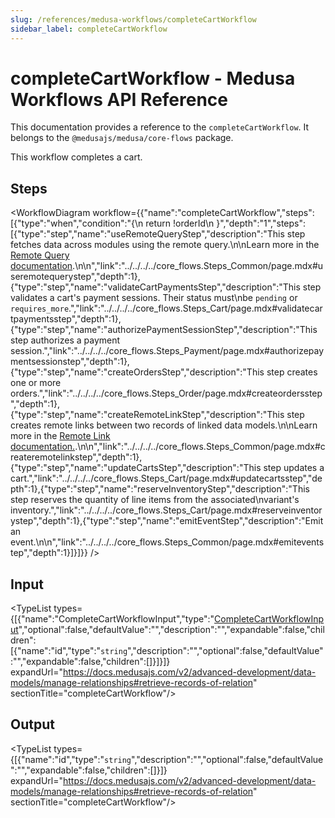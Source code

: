 ```yaml
---
slug: /references/medusa-workflows/completeCartWorkflow
sidebar_label: completeCartWorkflow
---
```



# completeCartWorkflow - Medusa Workflows API Reference

This documentation provides a reference to the `completeCartWorkflow`. It belongs to the `@medusajs/medusa/core-flows` package.

This workflow completes a cart.

## Steps

<WorkflowDiagram workflow={{"name":"completeCartWorkflow","steps":[{"type":"when","condition":"{\n      return !orderId\n    }","depth":"1","steps":[{"type":"step","name":"useRemoteQueryStep","description":"This step fetches data across modules using the remote query.\n\nLearn more in the [Remote Query documentation](https://docs.medusajs.com/v2/advanced-development/modules/remote-query).\n\n","link":"../../../../core_flows.Steps_Common/page.mdx#useremotequerystep","depth":1},{"type":"step","name":"validateCartPaymentsStep","description":"This step validates a cart's payment sessions. Their status must\nbe `pending` or `requires_more`.","link":"../../../../core_flows.Steps_Cart/page.mdx#validatecartpaymentsstep","depth":1},{"type":"step","name":"authorizePaymentSessionStep","description":"This step authorizes a payment session.","link":"../../../../core_flows.Steps_Payment/page.mdx#authorizepaymentsessionstep","depth":1},{"type":"step","name":"createOrdersStep","description":"This step creates one or more orders.","link":"../../../../core_flows.Steps_Order/page.mdx#createordersstep","depth":1},{"type":"step","name":"createRemoteLinkStep","description":"This step creates remote links between two records of linked data models.\n\nLearn more in the [Remote Link documentation.](https://docs.medusajs.com/v2/advanced-development/modules/remote-link#create-link).\n\n","link":"../../../../core_flows.Steps_Common/page.mdx#createremotelinkstep","depth":1},{"type":"step","name":"updateCartsStep","description":"This step updates a cart.","link":"../../../../core_flows.Steps_Cart/page.mdx#updatecartsstep","depth":1},{"type":"step","name":"reserveInventoryStep","description":"This step reserves the quantity of line items from the associated\nvariant's inventory.","link":"../../../../core_flows.Steps_Cart/page.mdx#reserveinventorystep","depth":1},{"type":"step","name":"emitEventStep","description":"Emit an event.\n\n","link":"../../../../core_flows.Steps_Common/page.mdx#emiteventstep","depth":1}]}]}} />

## Input

<TypeList types={[{"name":"CompleteCartWorkflowInput","type":"[CompleteCartWorkflowInput](../../../../types/core_flows.CompleteCartWorkflowInput/page.mdx)","optional":false,"defaultValue":"","description":"","expandable":false,"children":[{"name":"id","type":"`string`","description":"","optional":false,"defaultValue":"","expandable":false,"children":[]}]}]} expandUrl="https://docs.medusajs.com/v2/advanced-development/data-models/manage-relationships#retrieve-records-of-relation" sectionTitle="completeCartWorkflow"/>

## Output

<TypeList types={[{"name":"id","type":"`string`","description":"","optional":false,"defaultValue":"","expandable":false,"children":[]}]} expandUrl="https://docs.medusajs.com/v2/advanced-development/data-models/manage-relationships#retrieve-records-of-relation" sectionTitle="completeCartWorkflow"/>
